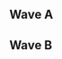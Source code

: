 {{DISPLAYTITLE:The Big House 7: ''Melee'' Doubles Pools}}{{SetGame|melee}}
{{TBH7 Melee Tabs|This=5}}
==Wave A==
{{Box|start|padding=2em}}
==={{HiddenSort|A101}}===
{{GroupTableStart |Bracket A101|width=300px}}
{{DoublesGroupTableSlot|p1=Ginger|p1flag=us|p2=Beach|p2flag=us|win_m=3|lose_m=0|place=1|bg=up|go={{advance|The Big House/7/Melee/Doubles Round 2 Pools#Winners Bracket}}}}
{{DoublesGroupTableSlot|p1=Blahguy|p1flag=us|p2=Flashburn 117|p2flag=us|win_m=3|lose_m=1|place=2|bg=stay|go={{advance|The Big House/7/Melee/Doubles Round 2 Pools#Losers Bracket}}}}
{{DoublesGroupTableSlot|p1=Third Strongest|p1flag=us|p2=🥐|p2flag=us|win_m=3|lose_m=2|place=3|bg=down}}
{{DoublesGroupTableSlot|p1=YoungMain|p1flag=us|p2=R&R|p2flag=us|win_m=3|lose_m=2|place=4|bg=down}}
{{DoublesGroupTableSlot|p1=Hawkeye|p1flag=us|p2=Popsicle|p2flag=us|win_m=3|lose_m=2|place=5|bg=down}}
{{DoublesGroupTableSlot|p1=Yung Zunga|p1flag=ca|p2=Mombacat|p2flag=ca|win_m=2|lose_m=2|place=5|bg=down}}
{{DoublesGroupTableSlot|p1=Broccoli|p1flag=us|p2=Crow|p2flag=us|win_m=1|lose_m=2|place=7|bg=down}}
{{DoublesGroupTableSlot|p1=Raalts|p1flag=us|p2=Bunk|p2flag=us|win_m=1|lose_m=2|place=7|bg=down}}
{{DoublesGroupTableSlot|p1=Awkward Coitus|p1flag=us|p2=SMLZGOOD|p2flag=us|win_m=0|lose_m=2|place=9|bg=down}}
{{DoublesGroupTableSlot|p1=Bird|p1flag=us|p2=THE LOG|p2flag=us|win_m=0|lose_m=2|place=9|bg=down}}
{{DoublesGroupTableSlot|p1=RockCrock|p1flag=us|p2=Gahtzu|p2flag=us|win_m=0|lose_m=2|place=9|bg=down}}
{{GroupTableEnd}}
{{Box|break|padding=2em}}

==={{HiddenSort|A102}}===
{{GroupTableStart |Bracket A102|width=300px}}
{{DoublesGroupTableSlot|p1=Spark|p1flag=us|p2=Rocky|p2flag=us|win_m=3|lose_m=0|place=1|bg=up|go={{advance|The Big House/7/Melee/Doubles Round 2 Pools#Winners Bracket}}}}
{{DoublesGroupTableSlot|p1=Boyd|p1flag=us|p2=Holiday|p2flag=us|win_m=3|lose_m=1|place=2|bg=stay|go={{advance|The Big House/7/Melee/Doubles Round 2 Pools#Losers Bracket}}}}
{{DoublesGroupTableSlot|p1=Electric Flux|p1flag=us|p2=Spiff|p2flag=us|win_m=3|lose_m=2|place=3|bg=down}}
{{DoublesGroupTableSlot|p1=Zam|p1flag=us|p2=Aghi|p2flag=us|win_m=3|lose_m=2|place=4|bg=down}}
{{DoublesGroupTableSlot|p1=Lyric|p1flag=us|p2=Milo|p2flag=us|win_m=2|lose_m=2|place=5|bg=down}}
{{DoublesGroupTableSlot|p1=Kaptinkillem|p1flag=us|p2=Chelly|p2flag=gb|win_m=1|lose_m=2|place=5|bg=down}}
{{DoublesGroupTableSlot|p1=Jeo|p1flag=us|p2=Monstro|p2flag=us|win_m=1|lose_m=2|place=7|bg=down}}
{{DoublesGroupTableSlot|p1=Maverick|p1flag=us|p2=YoungMike|p2flag=us|win_m=1|lose_m=2|place=7|bg=down}}
{{DoublesGroupTableSlot|p1=reedalead|p1flag=us|p2=Vitek|p2flag=us|win_m=0|lose_m=2|place=9|bg=down}}
{{DoublesGroupTableSlot|p1=Dope|p1flag=ca|p2=Morsecode762|p2flag=us|win_m=0|lose_m=2|place=9|bg=down}}
{{GroupTableEnd}}
{{Box|break|padding=2em}}

==={{HiddenSort|A103}}===
{{GroupTableStart |Bracket A103|width=300px}}
{{DoublesGroupTableSlot|p1=iBDW|p1flag=us|p2=Tai|p2flag=us|win_m=3|lose_m=0|place=1|bg=up|go={{advance|The Big House/7/Melee/Doubles Round 2 Pools#Winners Bracket}}}}
{{DoublesGroupTableSlot|p1=Shinobi|p1flag=us|p2=Bobby Frizz|p2flag=us|win_m=3|lose_m=1|place=2|bg=stay|go={{advance|The Big House/7/Melee/Doubles Round 2 Pools#Losers Bracket}}}}
{{DoublesGroupTableSlot|p1=Tuesday|p1flag=us|p2=Xest|p2flag=us|win_m=4|lose_m=2|place=3|bg=down}}
{{DoublesGroupTableSlot|p1=KishSquared|p1flag=us|p2=KishPrime|p2flag=us|win_m=2|lose_m=2|place=4|bg=down}}
{{DoublesGroupTableSlot|p1=Leonidas|p1flag=ca|p2=Elliot|p2flag=ca|win_m=2|lose_m=2|place=5|bg=down}}
{{DoublesGroupTableSlot|p1=Ferriswheel|p1flag=us|p2=Deep Fox|p2flag=us|win_m=1|lose_m=2|place=5|bg=down}}
{{DoublesGroupTableSlot|p1=CATS|p1flag=us|p2=Rspk|p2flag=us|win_m=1|lose_m=2|place=7|bg=down}}
{{DoublesGroupTableSlot|p1=Dutch|p1flag=us|p2=Mada Jr|p2flag=us|win_m=1|lose_m=2|place=7|bg=down}}
{{DoublesGroupTableSlot|p1=SALZ|p1flag=us|p2=MonkBard|p2flag=us|win_m=0|lose_m=2|place=9|bg=down}}
{{DoublesGroupTableSlot|p1=Professor Peen|p1flag=us|p2=Bettsy|p2flag=us|win_m=0|lose_m=2|place=9|bg=down}}
{{GroupTableEnd}}
{{Box|break|padding=2em}}

==={{HiddenSort|A104}}===
{{GroupTableStart |Bracket A104|width=300px}}
{{DoublesGroupTableSlot|p1=Jamrun|p1flag=ca|p2=Kage|p2flag=ca|win_m=3|lose_m=0|place=1|bg=up|go={{advance|The Big House/7/Melee/Doubles Round 2 Pools#Winners Bracket}}}}
{{DoublesGroupTableSlot|p1=Zealous5000|p1flag=us|p2=TheSWOOPER|p2flag=us|win_m=3|lose_m=1|place=2|bg=stay|go={{advance|The Big House/7/Melee/Doubles Round 2 Pools#Losers Bracket}}}}
{{DoublesGroupTableSlot|p1=Wei|p1flag=us|p2=Tiramisu|p2flag=us|win_m=3|lose_m=2|place=3|bg=down}}
{{DoublesGroupTableSlot|p1=Majersk21|p1flag=us|p2=Randy Butternubs|p2flag=us|win_m=3|lose_m=2|place=4|bg=down}}
{{DoublesGroupTableSlot|p1=J|p1flag=us|p2=Galamity Canon|p2flag=us|win_m=2|lose_m=2|place=5|bg=down}}
{{DoublesGroupTableSlot|p1=BOR|p1flag=ca|p2=Mingee|p2flag=us|win_m=1|lose_m=2|place=5|bg=down}}
{{DoublesGroupTableSlot|p1=Krampusklaus|p1flag=us|p2=mejonat|p2flag=us|win_m=1|lose_m=2|place=7|bg=down}}
{{DoublesGroupTableSlot|p1=Bair|p1flag=us|p2=Peredido|p2flag=us|win_m=1|lose_m=2|place=7|bg=down}}
{{DoublesGroupTableSlot|p1=Wigwam|p1flag=us|p2=BigBird|p2flag=us|win_m=0|lose_m=2|place=9|bg=down}}
{{DoublesGroupTableSlot|p1=SlickNick|p1flag=us|p2=Cartoffel|p2flag=us|win_m=0|lose_m=2|place=9|bg=down}}
{{GroupTableEnd}}
{{Box|break|padding=2em}}

==={{HiddenSort|A105}}===
{{GroupTableStart |Bracket A105|width=300px}}
{{DoublesGroupTableSlot|p1=Westballz|p1flag=us|p2=Syrox|p2flag=us|win_m=3|lose_m=0|place=1|bg=up|go={{advance|The Big House/7/Melee/Doubles Round 2 Pools#Winners Bracket}}}}
{{DoublesGroupTableSlot|p1=shabo|p1flag=us|p2=Thailer|p2flag=us|win_m=4|lose_m=1|place=2|bg=stay|go={{advance|The Big House/7/Melee/Doubles Round 2 Pools#Losers Bracket}}}}
{{DoublesGroupTableSlot|p1=Captain Quiggles|p1flag=ca|p2=MattDotZeb|p2flag=us|win_m=2|lose_m=2|place=3|bg=down}}
{{DoublesGroupTableSlot|p1=noodle|p1flag=us|p2=nala|p2flag=us|win_m=3|lose_m=2|place=4|bg=down}}
{{DoublesGroupTableSlot|p1=Blue Lantern|p1flag=us|p2=Taxi|p2flag=us|win_m=2|lose_m=2|place=5|bg=down}}
{{DoublesGroupTableSlot|p1=McNuggets|p1flag=us|p2=Coconut Man|p2flag=us|win_m=1|lose_m=2|place=5|bg=down}}
{{DoublesGroupTableSlot|p1=Marthus|p1flag=us|p2=Hentai Boy|p2flag=|win_m=1|lose_m=2|place=7|bg=down}}
{{DoublesGroupTableSlot|p1=dane|p1flag=us|p2=Gert|p2flag=us|win_m=1|lose_m=2|place=7|bg=down}}
{{DoublesGroupTableSlot|p1=JoeBigs|p1flag=us|p2=Luxy|p2flag=us|win_m=0|lose_m=2|place=9|bg=down}}
{{DoublesGroupTableSlot|p1=JU4N|p1flag=us|p2=Raf|p2flag=us|win_m=0|lose_m=2|place=9|bg=down}}
{{GroupTableEnd}}
{{Box|break|padding=2em}}

==={{HiddenSort|A106}}===
{{GroupTableStart |Bracket A106|width=300px}}
{{DoublesGroupTableSlot|p1=dizzkidboogie|p1flag=us|p2=Druggedfox|p2flag=us|win_m=3|lose_m=0|place=1|bg=up|go={{advance|The Big House/7/Melee/Doubles Round 2 Pools#Winners Bracket}}}}
{{DoublesGroupTableSlot|p1=Zetts|p1flag=us|p2=.Ðempt|p2flag=us|win_m=4|lose_m=1|place=2|bg=stay|go={{advance|The Big House/7/Melee/Doubles Round 2 Pools#Losers Bracket}}}}
{{DoublesGroupTableSlot|p1=Younger|p1flag=us|p2=Joyboy|p2flag=us|win_m=2|lose_m=2|place=3|bg=down}}
{{DoublesGroupTableSlot|p1=mote|p1flag=us|p2=Gift|p2flag=us|win_m=3|lose_m=2|place=4|bg=down}}
{{DoublesGroupTableSlot|p1=OsKo|p1flag=us|p2=cocopebblez|p2flag=us|win_m=2|lose_m=2|place=5|bg=down}}
{{DoublesGroupTableSlot|p1=Roshi|p1flag=us|p2=Doodler|p2flag=us|win_m=1|lose_m=2|place=5|bg=down}}
{{DoublesGroupTableSlot|p1=Lawngarms|p1flag=us|p2=Scuttles|p2flag=us|win_m=1|lose_m=2|place=7|bg=down}}
{{DoublesGroupTableSlot|p1=The SwordBotanist|p1flag=us|p2=ollux|p2flag=us|win_m=1|lose_m=2|place=7|bg=down}}
{{DoublesGroupTableSlot|p1=Luckstruck9|p1flag=us|p2=MoonChild|p2flag=us|win_m=0|lose_m=2|place=9|bg=down}}
{{DoublesGroupTableSlot|p1=Chardlos|p1flag=us|p2=The  Cheat|p2flag=us|win_m=0|lose_m=2|place=9|bg=down}}
{{GroupTableEnd}}
{{Box|break|padding=2em}}

==={{HiddenSort|A107}}===
{{GroupTableStart |Bracket A107|width=300px}}
{{DoublesGroupTableSlot|p1=Mojo|p1flag=us|p2=SFOP|p2flag=us|win_m=3|lose_m=0|place=1|bg=up|go={{advance|The Big House/7/Melee/Doubles Round 2 Pools#Winners Bracket}}}}
{{DoublesGroupTableSlot|p1=Harriet|p1flag=us|p2=King Momo|p2flag=us|win_m=3|lose_m=1|place=2|bg=stay|go={{advance|The Big House/7/Melee/Doubles Round 2 Pools#Losers Bracket}}}}
{{DoublesGroupTableSlot|p1=Metric|p1flag=us|p2=Overflow|p2flag=us|win_m=3|lose_m=2|place=3|bg=down}}
{{DoublesGroupTableSlot|p1=Village Mascot|p1flag=us|p2=Team Nick|p2flag=us|win_m=2|lose_m=2|place=4|bg=down}}
{{DoublesGroupTableSlot|p1=Zednelem|p1flag=us|p2=RemolinoFeroz|p2flag=us|win_m=2|lose_m=2|place=5|bg=down}}
{{DoublesGroupTableSlot|p1=Dragmire jr|p1flag=no|p2=Empale|p2flag=us|win_m=2|lose_m=2|place=5|bg=down}}
{{DoublesGroupTableSlot|p1=Middleone|p1flag=us|p2=Provable|p2flag=us|win_m=1|lose_m=2|place=7|bg=down}}
{{DoublesGroupTableSlot|p1=Starkey|p1flag=ca|p2=PlamZ|p2flag=ca|win_m=1|lose_m=2|place=7|bg=down}}
{{DoublesGroupTableSlot|p1=Pengua|p1flag=us|p2=GhostNappa|p2flag=us|win_m=0|lose_m=2|place=9|bg=down}}
{{DoublesGroupTableSlot|p1=Blond|p1flag=us|p2=Toncra|p2flag=us|win_m=0|lose_m=2|place=9|bg=down}}
{{GroupTableEnd}}
{{Box|break|padding=2em}}

==={{HiddenSort|A108}}===
{{GroupTableStart |Bracket A108|width=300px}}
{{DoublesGroupTableSlot|p1=MilkMan|p1flag=us|p2=Zain|p2flag=us|win_m=3|lose_m=0|place=1|bg=up|go={{advance|The Big House/7/Melee/Doubles Round 2 Pools#Winners Bracket}}}}
{{DoublesGroupTableSlot|p1=tm|p1flag=us|p2=MB-Smash|p2flag=us|win_m=3|lose_m=1|place=2|bg=stay|go={{advance|The Big House/7/Melee/Doubles Round 2 Pools#Losers Bracket}}}}
{{DoublesGroupTableSlot|p1=Sevan|p1flag=ca|p2=slickah|p2flag=ca|win_m=4|lose_m=2|place=3|bg=down}}
{{DoublesGroupTableSlot|p1=Porkyz|p1flag=us|p2=Slowking|p2flag=us|win_m=2|lose_m=2|place=4|bg=down}}
{{DoublesGroupTableSlot|p1=Thorne|p1flag=us|p2=OHAI|p2flag=us|win_m=2|lose_m=2|place=5|bg=down}}
{{DoublesGroupTableSlot|p1=SpaceAnimalz.com|p1flag=us|p2=Chris Best|p2flag=us|win_m=1|lose_m=2|place=5|bg=down}}
{{DoublesGroupTableSlot|p1=jakpox|p1flag=us|p2=Wattson|p2flag=|win_m=1|lose_m=2|place=7|bg=down}}
{{DoublesGroupTableSlot|p1=void|p1flag=us|p2=Lanz|p2flag=us|win_m=1|lose_m=2|place=7|bg=down}}
{{DoublesGroupTableSlot|p1=Jorbic|p1flag=us|p2=Ryan|p2flag=us|win_m=0|lose_m=2|place=9|bg=down}}
{{DoublesGroupTableSlot|p1=Wisely|p1flag=us|p2=Sunken|p2flag=us|win_m=0|lose_m=2|place=9|bg=down}}
{{GroupTableEnd}}
{{Box|break|padding=2em}}

==={{HiddenSort|A109}}===
{{GroupTableStart |Bracket A109|width=300px}}
{{DoublesGroupTableSlot|p1=Ralph|p1flag=us|p2=Darkatma|p2flag=us|win_m=3|lose_m=0|place=1|bg=up|go={{advance|The Big House/7/Melee/Doubles Round 2 Pools#Winners Bracket}}}}
{{DoublesGroupTableSlot|p1=Blendtec|p1flag=us|p2=PRZ|p2flag=us|win_m=3|lose_m=1|place=2|bg=stay|go={{advance|The Big House/7/Melee/Doubles Round 2 Pools#Losers Bracket}}}}
{{DoublesGroupTableSlot|p1=Genghis Connor|p1flag=us|p2=Hunter|p2flag=us|win_m=3|lose_m=2|place=3|bg=down}}
{{DoublesGroupTableSlot|p1=Chango|p1flag=us|p2=Dz|p2flag=us|win_m=2|lose_m=2|place=4|bg=down}}
{{DoublesGroupTableSlot|p1=Knack|p1flag=us|p2=Cablebox|p2flag=us|win_m=2|lose_m=2|place=5|bg=down}}
{{DoublesGroupTableSlot|p1=JELLO|p1flag=us|p2=Prison Mike|p2flag=us|win_m=2|lose_m=2|place=5|bg=down}}
{{DoublesGroupTableSlot|p1=Turnup_xD|p1flag=us|p2=Str8Vodka|p2flag=ca|win_m=1|lose_m=2|place=7|bg=down}}
{{DoublesGroupTableSlot|p1=Scorpiator|p1flag=us|p2=Owlnips|p2flag=us|win_m=1|lose_m=2|place=7|bg=down}}
{{DoublesGroupTableSlot|p1=loveswater|p1flag=us|p2=Jamis|p2flag=us|win_m=0|lose_m=2|place=9|bg=down}}
{{DoublesGroupTableSlot|p1=palm|p1flag=us|p2=Moomy|p2flag=us|win_m=0|lose_m=2|place=9|bg=down}}
{{GroupTableEnd}}
{{Box|break|padding=2em}}

==={{HiddenSort|A110}}===
{{GroupTableStart |Bracket A110|width=300px}}
{{DoublesGroupTableSlot|p1=Kaeon|p1flag=us|p2=KPAN|p2flag=us|win_m=3|lose_m=0|place=1|bg=up|go={{advance|The Big House/7/Melee/Doubles Round 2 Pools#Winners Bracket}}}}
{{DoublesGroupTableSlot|p1=Tirno|p1flag=us|p2=Albert|p2flag=us|win_m=3|lose_m=1|place=2|bg=stay|go={{advance|The Big House/7/Melee/Doubles Round 2 Pools#Losers Bracket}}}}
{{DoublesGroupTableSlot|p1=Ridz|p1flag=us|p2=Stuff|p2flag=us|win_m=3|lose_m=2|place=3|bg=down}}
{{DoublesGroupTableSlot|p1=Jesus|p1flag=ca|p2=Ryse|p2flag=us|win_m=2|lose_m=2|place=4|bg=down}}
{{DoublesGroupTableSlot|p1=The Captain|p1flag=us|p2=Mr_Sweet|p2flag=us|win_m=2|lose_m=2|place=5|bg=down}}
{{DoublesGroupTableSlot|p1=Dirty Mike|p1flag=us|p2=Lamb|p2flag=us|win_m=2|lose_m=2|place=5|bg=down}}
{{DoublesGroupTableSlot|p1=Bajur|p1flag=us|p2=Beegs|p2flag=us|win_m=1|lose_m=2|place=7|bg=down}}
{{DoublesGroupTableSlot|p1=Pops|p1flag=us|p2=zbet|p2flag=us|win_m=1|lose_m=2|place=7|bg=down}}
{{DoublesGroupTableSlot|p1=Shafournee|p1flag=us|p2=Saruto|p2flag=us|win_m=0|lose_m=2|place=9|bg=down}}
{{DoublesGroupTableSlot|p1=R2|p1flag=us|p2=Summers|p2flag=us|win_m=0|lose_m=2|place=9|bg=down}}
{{GroupTableEnd}}
{{Box|break|padding=2em}}

==={{HiddenSort|A111}}===
{{GroupTableStart |Bracket A111|width=300px}}
{{DoublesGroupTableSlot|p1=HomeMadeWaffles|p1flag=us|p2=Cal|p2flag=us|win_m=3|lose_m=0|place=1|bg=up|go={{advance|The Big House/7/Melee/Doubles Round 2 Pools#Winners Bracket}}}}
{{DoublesGroupTableSlot|p1=Webwipe|p1flag=ca|p2=Legend|p2flag=ca|win_m=3|lose_m=1|place=2|bg=stay|go={{advance|The Big House/7/Melee/Doubles Round 2 Pools#Losers Bracket}}}}
{{DoublesGroupTableSlot|p1=Fizz|p1flag=us|p2=Phazon|p2flag=us|win_m=4|lose_m=2|place=3|bg=down}}
{{DoublesGroupTableSlot|p1=Peanut|p1flag=us|p2=The Fury|p2flag=us|win_m=3|lose_m=2|place=4|bg=down}}
{{DoublesGroupTableSlot|p1=ADVANCED|p1flag=us|p2=Vincessant|p2flag=us|win_m=1|lose_m=2|place=5|bg=down}}
{{DoublesGroupTableSlot|p1=Liekand|p1flag=us|p2=Lemonjuices|p2flag=us|win_m=1|lose_m=2|place=5|bg=down}}
{{DoublesGroupTableSlot|p1=Deuceswild21|p1flag=us|p2=DFU|p2flag=us|win_m=2|lose_m=2|place=7|bg=down}}
{{DoublesGroupTableSlot|p1=Simon|p1flag=us|p2=Simon|p2flag=us|win_m=2|lose_m=2|place=7|bg=down}}
{{DoublesGroupTableSlot|p1=Fadversity|p1flag=us|p2=Devin07|p2flag=us|win_m=0|lose_m=2|place=9|bg=down}}
{{DoublesGroupTableSlot|p1=Philatio|p1flag=us|p2=Strix|p2flag=us|win_m=0|lose_m=2|place=9|bg=down}}
{{DoublesGroupTableSlot|p1=Jecht|p1flag=us|p2=tketle|p2flag=us|win_m=0|lose_m=2|place=9|bg=down}}
{{GroupTableEnd}}
{{Box|break|padding=2em}}

==={{HiddenSort|A112}}===
{{GroupTableStart |Bracket A112|width=300px}}
{{DoublesGroupTableSlot|p1=Captain Faceroll|p1flag=us|p2=n0ne|p2flag=ni|win_m=3|lose_m=0|place=1|bg=up|go={{advance|The Big House/7/Melee/Doubles Round 2 Pools#Winners Bracket}}}}
{{DoublesGroupTableSlot|p1=A Rookie|p1flag=us|p2=Wreck|p2flag=us|win_m=3|lose_m=1|place=2|bg=stay|go={{advance|The Big House/7/Melee/Doubles Round 2 Pools#Losers Bracket}}}}
{{DoublesGroupTableSlot|p1=Yung Bones Villain|p1flag=us|p2=Hart|p2flag=us|win_m=3|lose_m=2|place=3|bg=down}}
{{DoublesGroupTableSlot|p1=Bumsqueeze|p1flag=us|p2=Papa|p2flag=us|win_m=2|lose_m=2|place=4|bg=down}}
{{DoublesGroupTableSlot|p1=Rubica|p1flag=us|p2=SuperiorJT|p2flag=us|win_m=2|lose_m=2|place=5|bg=down}}
{{DoublesGroupTableSlot|p1=Captain Ezekiel|p1flag=us|p2=Log|p2flag=us|win_m=2|lose_m=2|place=5|bg=down}}
{{DoublesGroupTableSlot|p1=Tubby|p1flag=us|p2=Albino|p2flag=us|win_m=1|lose_m=2|place=7|bg=down}}
{{DoublesGroupTableSlot|p1=E-N|p1flag=us|p2=K-C|p2flag=us|win_m=1|lose_m=2|place=7|bg=down}}
{{DoublesGroupTableSlot|p1=Arris|p1flag=us|p2=Dr. GG|p2flag=us|win_m=0|lose_m=2|place=9|bg=down}}
{{DoublesGroupTableSlot|p1=Sarth|p1flag=us|p2=Sciffy|p2flag=us|win_m=0|lose_m=2|place=9|bg=down}}
{{GroupTableEnd}}
{{Box|break|padding=2em}}

==={{HiddenSort|A113}}===
{{GroupTableStart |Bracket A113|width=300px}}
{{DoublesGroupTableSlot|p1=Mew2King|p1flag=us|p2=Plup|p2flag=us|win_m=3|lose_m=0|place=1|bg=up|go={{advance|The Big House/7/Melee/Doubles Round 2 Pools#Winners Bracket}}}}
{{DoublesGroupTableSlot|p1=Arty|p1flag=us|p2=bonfire10|p2flag=us|win_m=4|lose_m=1|place=2|bg=stay|go={{advance|The Big House/7/Melee/Doubles Round 2 Pools#Losers Bracket}}}}
{{DoublesGroupTableSlot|p1=Hatboss|p1flag=us|p2=100 Grand|p2flag=us|win_m=3|lose_m=2|place=3|bg=down}}
{{DoublesGroupTableSlot|p1=toastyb|p1flag=us|p2=Bacon|p2flag=us|win_m=2|lose_m=2|place=4|bg=down}}
{{DoublesGroupTableSlot|p1=Fluffs|p1flag=us|p2=Tillerd|p2flag=us|win_m=3|lose_m=2|place=5|bg=down}}
{{DoublesGroupTableSlot|p1=TimKO AF|p1flag=us|p2=Beanwolf|p2flag=us|win_m=1|lose_m=2|place=5|bg=down}}
{{DoublesGroupTableSlot|p1=DUBS|p1flag=us|p2=Mr. Gingey|p2flag=us|win_m=2|lose_m=2|place=7|bg=down}}
{{DoublesGroupTableSlot|p1=JAKAT|p1flag=ca|p2=Rappsody|p2flag=ca|win_m=1|lose_m=2|place=7|bg=down}}
{{DoublesGroupTableSlot|p1=Slyben|p1flag=us|p2=CDay|p2flag=us|win_m=0|lose_m=2|place=9|bg=down}}
{{DoublesGroupTableSlot|p1=StraightUpEGG|p1flag=us|p2=Young Wiz|p2flag=us|win_m=0|lose_m=2|place=9|bg=down}}
{{DoublesGroupTableSlot|p1=Action Master|p1flag=us|p2=Shabby|p2flag=us|win_m=0|lose_m=2|place=9|bg=down}}
{{GroupTableEnd}}
{{Box|break|padding=2em}}

==={{HiddenSort|A114}}===
{{GroupTableStart |Bracket A114|width=300px}}
{{DoublesGroupTableSlot|p1=Mijo!|p1flag=us|p2=Bananas|p2flag=us|win_m=3|lose_m=0|place=1|bg=up|go={{advance|The Big House/7/Melee/Doubles Round 2 Pools#Winners Bracket}}}}
{{DoublesGroupTableSlot|p1=Violence|p1flag=us|p2=Napkins|p2flag=us|win_m=3|lose_m=1|place=2|bg=stay|go={{advance|The Big House/7/Melee/Doubles Round 2 Pools#Losers Bracket}}}}
{{DoublesGroupTableSlot|p1=2Framez|p1flag=us|p2=Sp1nda|p2flag=us|win_m=3|lose_m=2|place=3|bg=down}}
{{DoublesGroupTableSlot|p1=DoomChickens|p1flag=|p2=Wohlgey|p2flag=us|win_m=3|lose_m=2|place=4|bg=down}}
{{DoublesGroupTableSlot|p1=Diet DrThunder|p1flag=us|p2=Ocean Dan|p2flag=us|win_m=2|lose_m=2|place=5|bg=down}}
{{DoublesGroupTableSlot|p1=shoepants|p1flag=us|p2=Ish|p2flag=us|win_m=2|lose_m=2|place=5|bg=down}}
{{DoublesGroupTableSlot|p1=RedMist|p1flag=ca|p2=DiabloMablo|p2flag=ca|win_m=1|lose_m=2|place=7|bg=down}}
{{DoublesGroupTableSlot|p1=Drephen|p1flag=us|p2=Kels|p2flag=us|win_m=0|lose_m=2|place=7|bg=down}}
{{DoublesGroupTableSlot|p1=BeardBrigade|p1flag=|p2=Young Luvjoi|p2flag=|win_m=0|lose_m=2|place=9|bg=down}}
{{DoublesGroupTableSlot|p1=KayB|p1flag=|p2=Pulch|p2flag=us|win_m=0|lose_m=2|place=9|bg=down}}
{{GroupTableEnd}}
{{Box|break|padding=2em}}

==={{HiddenSort|A115}}===
{{GroupTableStart |Bracket A115|width=300px}}
{{DoublesGroupTableSlot|p1=FatGoku|p1flag=us|p2=Rustin|p2flag=us|win_m=3|lose_m=0|place=1|bg=up|go={{advance|The Big House/7/Melee/Doubles Round 2 Pools#Winners Bracket}}}}
{{DoublesGroupTableSlot|p1=Hello|p1flag=ca|p2=Coffeeblack|p2flag=ca|win_m=3|lose_m=1|place=2|bg=stay|go={{advance|The Big House/7/Melee/Doubles Round 2 Pools#Losers Bracket}}}}
{{DoublesGroupTableSlot|p1=Milhous|p1flag=us|p2=Loose|p2flag=us|win_m=3|lose_m=2|place=3|bg=down}}
{{DoublesGroupTableSlot|p1=Digital|p1flag=us|p2=Encore|p2flag=us|win_m=3|lose_m=2|place=4|bg=down}}
{{DoublesGroupTableSlot|p1=DryBones|p1flag=us|p2=MooMoo|p2flag=us|win_m=2|lose_m=2|place=5|bg=down}}
{{DoublesGroupTableSlot|p1=BigWenz|p1flag=us|p2=luigi master tae|p2flag=us|win_m=1|lose_m=2|place=5|bg=down}}
{{DoublesGroupTableSlot|p1=ossify|p1flag=us|p2=Echo|p2flag=us|win_m=1|lose_m=2|place=7|bg=down}}
{{DoublesGroupTableSlot|p1=Xodin|p1flag=us|p2=Hunter|p2flag=us|win_m=1|lose_m=2|place=7|bg=down}}
{{DoublesGroupTableSlot|p1=Kipz|p1flag=us|p2=ZAMN|p2flag=us|win_m=0|lose_m=2|place=9|bg=down}}
{{DoublesGroupTableSlot|p1=Buttercup|p1flag=us|p2=Mustard|p2flag=us|win_m=0|lose_m=2|place=9|bg=down}}
{{GroupTableEnd}}
{{Box|break|padding=2em}}

==={{HiddenSort|A116}}===
{{GroupTableStart |Bracket A116|width=300px}}
{{DoublesGroupTableSlot|p1=NEOH Carroll|p1flag=us|p2=Abate|p2flag=us|win_m=3|lose_m=0|place=1|bg=up|go={{advance|The Big House/7/Melee/Doubles Round 2 Pools#Winners Bracket}}}}
{{DoublesGroupTableSlot|p1=Miles|p1flag=us|p2=GioGio|p2flag=us|win_m=5|lose_m=1|place=2|bg=stay|go={{advance|The Big House/7/Melee/Doubles Round 2 Pools#Losers Bracket}}}}
{{DoublesGroupTableSlot|p1=GibS|p1flag=us|p2=Bobalu|p2flag=us|win_m=3|lose_m=2|place=3|bg=down}}
{{DoublesGroupTableSlot|p1=Hea7|p1flag=us|p2=Jewfro|p2flag=us|win_m=3|lose_m=2|place=4|bg=down}}
{{DoublesGroupTableSlot|p1=ShredderN64|p1flag=us|p2=The Postal Tilt|p2flag=us|win_m=1|lose_m=2|place=5|bg=down}}
{{DoublesGroupTableSlot|p1=spoopy|p1flag=ca|p2=SweetDee|p2flag=us|win_m=1|lose_m=2|place=5|bg=down}}
{{DoublesGroupTableSlot|p1=CountedBeef122|p1flag=us|p2=Kast|p2flag=us|win_m=1|lose_m=2|place=7|bg=down}}
{{DoublesGroupTableSlot|p1=Axe|p1flag=us|p2=Medz|p2flag=us|win_m=0|lose_m=2|place=7|bg=down}}
{{DoublesGroupTableSlot|p1=Bigy|p1flag=us|p2=Shaeden|p2flag=us|win_m=0|lose_m=2|place=9|bg=down}}
{{DoublesGroupTableSlot|p1=Deepz|p1flag=us|p2=Rezah|p2flag=us|win_m=0|lose_m=2|place=9|bg=down}}
{{GroupTableEnd}}
{{Box|end}}

==Wave B==
{{Box|start|padding=2em}}
==={{HiddenSort|B101}}===
{{GroupTableStart |Bracket B101|width=300px}}
{{DoublesGroupTableSlot|p1=S2J|p1flag=us|p2=Shroomed|p2flag=us|win_m=3|lose_m=0|place=1|bg=up|go={{advance|The Big House/7/Melee/Doubles Round 2 Pools#Winners Bracket}}}}
{{DoublesGroupTableSlot|p1=MoG|p1flag=us|p2=JBash|p2flag=us|win_m=4|lose_m=1|place=2|bg=stay|go={{advance|The Big House/7/Melee/Doubles Round 2 Pools#Losers Bracket}}}}
{{DoublesGroupTableSlot|p1=Sharkz|p1flag=us|p2=Gato|p2flag=us|win_m=2|lose_m=2|place=3|bg=down}}
{{DoublesGroupTableSlot|p1=Nix|p1flag=ca|p2=LXIX|p2flag=ca|win_m=2|lose_m=2|place=4|bg=down}}
{{DoublesGroupTableSlot|p1=Suidt|p1flag=us|p2=Biff$$$$|p2flag=us|win_m=3|lose_m=2|place=5|bg=down}}
{{DoublesGroupTableSlot|p1=Jingles|p1flag=us|p2=Joey|p2flag=us|win_m=2|lose_m=2|place=5|bg=down}}
{{DoublesGroupTableSlot|p1=Sonpar|p1flag=us|p2=Jonny "Gumball" Gamble|p2flag=us|win_m=1|lose_m=2|place=7|bg=down}}
{{DoublesGroupTableSlot|p1=GMAN|p1flag=us|p2=bakinshake|p2flag=us|win_m=1|lose_m=2|place=7|bg=down}}
{{DoublesGroupTableSlot|p1=Finesse|p1flag=us|p2=CPU|p2flag=|win_m=1|lose_m=2|place=9|bg=down}}
{{DoublesGroupTableSlot|p1=Slomojoe|p1flag=us|p2=APairOfSocks|p2flag=us|win_m=0|lose_m=2|place=9|bg=down}}
{{DoublesGroupTableSlot|p1=nomaD|p1flag=us|p2=Peyto|p2flag=us|win_m=0|lose_m=2|place=9|bg=down}}
{{GroupTableEnd}}
{{Box|break|padding=2em}}

==={{HiddenSort|B102}}===
{{GroupTableStart |Bracket B102|width=300px}}
{{DoublesGroupTableSlot|p1=Colbol|p1flag=us|p2=Nintendude|p2flag=us|win_m=3|lose_m=0|place=1|bg=up|go={{advance|The Big House/7/Melee/Doubles Round 2 Pools#Winners Bracket}}}}
{{DoublesGroupTableSlot|p1=Cob|p1flag=us|p2=ORLY|p2flag=us|win_m=3|lose_m=1|place=2|bg=stay|go={{advance|The Big House/7/Melee/Doubles Round 2 Pools#Losers Bracket}}}}
{{DoublesGroupTableSlot|p1=Kanye Rest|p1flag=us|p2=Eggnawg|p2flag=us|win_m=3|lose_m=2|place=3|bg=down}}
{{DoublesGroupTableSlot|p1=Syrup|p1flag=us|p2=Nightwing|p2flag=us|win_m=3|lose_m=2|place=4|bg=down}}
{{DoublesGroupTableSlot|p1=tar|p1flag=us|p2=Shellz|p2flag=us|win_m=2|lose_m=2|place=5|bg=down}}
{{DoublesGroupTableSlot|p1=Sunrisebanana|p1flag=ca|p2=Plum|p2flag=uz|win_m=1|lose_m=2|place=5|bg=down}}
{{DoublesGroupTableSlot|p1=tdude51|p1flag=us|p2=~20%|p2flag=us|win_m=1|lose_m=2|place=7|bg=down}}
{{DoublesGroupTableSlot|p1=Anasazi|p1flag=us|p2=Surfer Jesus|p2flag=us|win_m=1|lose_m=2|place=7|bg=down}}
{{DoublesGroupTableSlot|p1=Trono|p1flag=us|p2=KingCordel|p2flag=|win_m=0|lose_m=2|place=9|bg=down}}
{{DoublesGroupTableSlot|p1=Mahi|p1flag=us|p2=Zad|p2flag=us|win_m=0|lose_m=2|place=9|bg=down}}
{{GroupTableEnd}}
{{Box|break|padding=2em}}

==={{HiddenSort|B103}}===
{{GroupTableStart |Bracket B103|width=300px}}
{{DoublesGroupTableSlot|p1=Amsah|p1flag=nl|p2=Professor Pro|p2flag=gb|win_m=3|lose_m=0|place=1|bg=up|go={{advance|The Big House/7/Melee/Doubles Round 2 Pools#Winners Bracket}}}}
{{DoublesGroupTableSlot|p1=MegaChristmas|p1flag=us|p2=ARMY|p2flag=us|win_m=4|lose_m=1|place=2|bg=stay|go={{advance|The Big House/7/Melee/Doubles Round 2 Pools#Losers Bracket}}}}
{{DoublesGroupTableSlot|p1=Signd0g|p1flag=us|p2=Gemini|p2flag=us|win_m=3|lose_m=2|place=3|bg=down}}
{{DoublesGroupTableSlot|p1=emy|p1flag=us|p2=T|p2flag=us|win_m=3|lose_m=2|place=4|bg=down}}
{{DoublesGroupTableSlot|p1=surf's up. hail satan.|p1flag=us|p2=Atlas|p2flag=us|win_m=1|lose_m=2|place=5|bg=down}}
{{DoublesGroupTableSlot|p1=therealdave|p1flag=|p2=Drunksloth|p2flag=us|win_m=1|lose_m=2|place=5|bg=down}}
{{DoublesGroupTableSlot|p1=Kirin|p1flag=ca|p2=V3X|p2flag=ca|win_m=1|lose_m=2|place=7|bg=down}}
{{DoublesGroupTableSlot|p1=Egg|p1flag=us|p2=rodohk|p2flag=us|win_m=1|lose_m=2|place=7|bg=down}}
{{DoublesGroupTableSlot|p1=Harkules|p1flag=us|p2=Kaiser|p2flag=us|win_m=0|lose_m=2|place=9|bg=down}}
{{DoublesGroupTableSlot|p1=Pillars|p1flag=us|p2=DrewGod420|p2flag=us|win_m=0|lose_m=2|place=9|bg=down}}
{{GroupTableEnd}}
{{Box|break|padding=2em}}

==={{HiddenSort|B104}}===
{{GroupTableStart |Bracket B104|width=300px}}
{{DoublesGroupTableSlot|p1=Hungrybox|p1flag=us|p2=ChuDat|p2flag=us|win_m=3|lose_m=0|place=1|bg=up|go={{advance|The Big House/7/Melee/Doubles Round 2 Pools#Winners Bracket}}}}
{{DoublesGroupTableSlot|p1=Poop|p1flag=ca|p2=Platty|p2flag=ca|win_m=4|lose_m=1|place=2|bg=stay|go={{advance|The Big House/7/Melee/Doubles Round 2 Pools#Losers Bracket}}}}
{{DoublesGroupTableSlot|p1=Schythed|p1flag=us|p2=Yardo|p2flag=us|win_m=2|lose_m=2|place=3|bg=down}}
{{DoublesGroupTableSlot|p1=BigDK|p1flag=us|p2=Kezzup|p2flag=us|win_m=3|lose_m=2|place=4|bg=down}}
{{DoublesGroupTableSlot|p1=DueL|p1flag=us|p2=Game|p2flag=us|win_m=2|lose_m=2|place=5|bg=down}}
{{DoublesGroupTableSlot|p1=Shameless|p1flag=us|p2=2A4T|p2flag=us|win_m=1|lose_m=2|place=5|bg=down}}
{{DoublesGroupTableSlot|p1=Ah-T|p1flag=us|p2=Blackjack|p2flag=us|win_m=1|lose_m=2|place=7|bg=down}}
{{DoublesGroupTableSlot|p1=BHox|p1flag=us|p2=Rose|p2flag=us|win_m=1|lose_m=2|place=7|bg=down}}
{{DoublesGroupTableSlot|p1=Shum|p1flag=us|p2=DYLDOGE|p2flag=us|win_m=0|lose_m=2|place=9|bg=down}}
{{DoublesGroupTableSlot|p1=Amplas|p1flag=us|p2=indy|p2flag=us|win_m=0|lose_m=2|place=9|bg=down}}
{{GroupTableEnd}}
{{Box|break|padding=2em}}

==={{HiddenSort|B105}}===
{{GroupTableStart |Bracket B105|width=300px}}
{{DoublesGroupTableSlot|p1=Reno|p1flag=us|p2=Alan|p2flag=us|win_m=3|lose_m=0|place=1|bg=up|go={{advance|The Big House/7/Melee/Doubles Round 2 Pools#Winners Bracket}}}}
{{DoublesGroupTableSlot|p1=Rik|p1flag=us|p2=Lanceinthepants|p2flag=us|win_m=3|lose_m=1|place=2|bg=stay|go={{advance|The Big House/7/Melee/Doubles Round 2 Pools#Losers Bracket}}}}
{{DoublesGroupTableSlot|p1=Pantelones|p1flag=us|p2=ctrlaltdefeat|p2flag=us|win_m=3|lose_m=2|place=3|bg=down}}
{{DoublesGroupTableSlot|p1=Paul|p1flag=us|p2=999|p2flag=us|win_m=2|lose_m=2|place=4|bg=down}}
{{DoublesGroupTableSlot|p1=Greener|p1flag=|p2=Kale|p2flag=ca|win_m=2|lose_m=2|place=5|bg=down}}
{{DoublesGroupTableSlot|p1=Poskii|p1flag=us|p2=MF Mike|p2flag=us|win_m=2|lose_m=2|place=5|bg=down}}
{{DoublesGroupTableSlot|p1=Phalanx|p1flag=us|p2=Rucksack|p2flag=us|win_m=1|lose_m=2|place=7|bg=down}}
{{DoublesGroupTableSlot|p1=Raws|p1flag=us|p2=Doctor X|p2flag=us|win_m=1|lose_m=2|place=7|bg=down}}
{{DoublesGroupTableSlot|p1=SilentShadow|p1flag=us|p2=PoopiePete420|p2flag=us|win_m=0|lose_m=2|place=9|bg=down}}
{{DoublesGroupTableSlot|p1=Berry|p1flag=us|p2=Espurr|p2flag=us|win_m=0|lose_m=2|place=9|bg=down}}
{{GroupTableEnd}}
{{Box|break|padding=2em}}

==={{HiddenSort|B106}}===
{{GroupTableStart |Bracket B106|width=300px}}
{{DoublesGroupTableSlot|p1=Moky|p1flag=ca|p2=Fork|p2flag=ca|win_m=3|lose_m=0|place=1|bg=up|go={{advance|The Big House/7/Melee/Doubles Round 2 Pools#Winners Bracket}}}}
{{DoublesGroupTableSlot|p1=Bladewise|p1flag=us|p2=Ka-Master|p2flag=us|win_m=3|lose_m=1|place=2|bg=stay|go={{advance|The Big House/7/Melee/Doubles Round 2 Pools#Losers Bracket}}}}
{{DoublesGroupTableSlot|p1=Dirtboy|p1flag=us|p2=techboy|p2flag=us|win_m=3|lose_m=2|place=3|bg=down}}
{{DoublesGroupTableSlot|p1=ASL|p1flag=us|p2=Gary Oak|p2flag=us|win_m=2|lose_m=2|place=4|bg=down}}
{{DoublesGroupTableSlot|p1=Jon Dog|p1flag=us|p2=Bluepartyhat|p2flag=us|win_m=2|lose_m=2|place=5|bg=down}}
{{DoublesGroupTableSlot|p1=Luca$$|p1flag=us|p2=Neighbor|p2flag=us|win_m=2|lose_m=2|place=5|bg=down}}
{{DoublesGroupTableSlot|p1=Bouyer|p1flag=us|p2=Mr.R|p2flag=us|win_m=1|lose_m=2|place=7|bg=down}}
{{DoublesGroupTableSlot|p1=TheDoctorJR|p1flag=us|p2=Adrian|p2flag=us|win_m=1|lose_m=2|place=7|bg=down}}
{{DoublesGroupTableSlot|p1=Wolff|p1flag=us|p2=PlantingHouses|p2flag=us|win_m=0|lose_m=2|place=9|bg=down}}
{{DoublesGroupTableSlot|p1=peegert|p1flag=us|p2=Energeticly|p2flag=us|win_m=0|lose_m=2|place=9|bg=down}}
{{GroupTableEnd}}
{{Box|break|padding=2em}}

==={{HiddenSort|B107}}===
{{GroupTableStart |Bracket B107|width=300px}}
{{DoublesGroupTableSlot|p1=SFAT|p1flag=us|p2=PewPewU|p2flag=us|win_m=3|lose_m=0|place=1|bg=up|go={{advance|The Big House/7/Melee/Doubles Round 2 Pools#Winners Bracket}}}}
{{DoublesGroupTableSlot|p1=Neologism|p1flag=ca|p2=hat|p2flag=us|win_m=4|lose_m=1|place=2|bg=stay|go={{advance|The Big House/7/Melee/Doubles Round 2 Pools#Losers Bracket}}}}
{{DoublesGroupTableSlot|p1=Knubs.|p1flag=us|p2=Azzu|p2flag=us|win_m=2|lose_m=2|place=3|bg=down}}
{{DoublesGroupTableSlot|p1=Teaspoon|p1flag=us|p2=Profanity|p2flag=us|win_m=3|lose_m=2|place=4|bg=down}}
{{DoublesGroupTableSlot|p1=Microsoft J|p1flag=au|p2=Pretty Cool Guy|p2flag=au|win_m=2|lose_m=2|place=5|bg=down}}
{{DoublesGroupTableSlot|p1=Remix|p1flag=us|p2=Pyro|p2flag=us|win_m=1|lose_m=2|place=5|bg=down}}
{{DoublesGroupTableSlot|p1=Carnage|p1flag=us|p2=HelpMeHerbDean|p2flag=us|win_m=1|lose_m=2|place=7|bg=down}}
{{DoublesGroupTableSlot|p1=Hank|p1flag=us|p2=Vigilance|p2flag=us|win_m=1|lose_m=2|place=7|bg=down}}
{{DoublesGroupTableSlot|p1=Simian|p1flag=us|p2=Centipede|p2flag=us|win_m=0|lose_m=2|place=9|bg=down}}
{{DoublesGroupTableSlot|p1=Deku|p1flag=us|p2=Kliner|p2flag=us|win_m=0|lose_m=2|place=9|bg=down}}
{{GroupTableEnd}}
{{Box|break|padding=2em}}

==={{HiddenSort|B108}}===
{{GroupTableStart |Bracket B108|width=300px}}
{{DoublesGroupTableSlot|p1=G$|p1flag=us|p2=La Luna|p2flag=us|win_m=3|lose_m=0|place=1|bg=up|go={{advance|The Big House/7/Melee/Doubles Round 2 Pools#Winners Bracket}}}}
{{DoublesGroupTableSlot|p1=Taki|p1flag=us|p2=Sweet|p2flag=us|win_m=3|lose_m=1|place=2|bg=stay|go={{advance|The Big House/7/Melee/Doubles Round 2 Pools#Losers Bracket}}}}
{{DoublesGroupTableSlot|p1=Liquid|p1flag=ca|p2=The Crimson Chin|p2flag=ca|win_m=3|lose_m=2|place=3|bg=down}}
{{DoublesGroupTableSlot|p1=g-RACE|p1flag=us|p2=Citrus|p2flag=us|win_m=3|lose_m=2|place=4|bg=down}}
{{DoublesGroupTableSlot|p1=Cali|p1flag=us|p2=Paco|p2flag=us|win_m=2|lose_m=2|place=5|bg=down}}
{{DoublesGroupTableSlot|p1=College|p1flag=us|p2=Spaceman Steve|p2flag=us|win_m=1|lose_m=2|place=5|bg=down}}
{{DoublesGroupTableSlot|p1=Happy|p1flag=us|p2=Stone Boa|p2flag=|win_m=1|lose_m=2|place=7|bg=down}}
{{DoublesGroupTableSlot|p1=MakVG|p1flag=us|p2=Saskwach|p2flag=us|win_m=1|lose_m=2|place=7|bg=down}}
{{DoublesGroupTableSlot|p1=pregnantand16|p1flag=us|p2=Thornswaggle|p2flag=us|win_m=0|lose_m=2|place=9|bg=down}}
{{DoublesGroupTableSlot|p1=Crunch|p1flag=us|p2=Tian|p2flag=us|win_m=0|lose_m=2|place=9|bg=down}}
{{GroupTableEnd}}
{{Box|break|padding=2em}}

==={{HiddenSort|B109}}===
{{GroupTableStart |Bracket B109|width=300px}}
{{DoublesGroupTableSlot|p1=Ryan Ford|p1flag=ca|p2=Trulliam|p2flag=ca|win_m=3|lose_m=0|place=1|bg=up|go={{advance|The Big House/7/Melee/Doubles Round 2 Pools#Winners Bracket}}}}
{{DoublesGroupTableSlot|p1=vortex|p1flag=us|p2=Icy|p2flag=us|win_m=3|lose_m=1|place=2|bg=stay|go={{advance|The Big House/7/Melee/Doubles Round 2 Pools#Losers Bracket}}}}
{{DoublesGroupTableSlot|p1=Puddle|p1flag=us|p2=Peanutphobia|p2flag=us|win_m=3|lose_m=2|place=3|bg=down}}
{{DoublesGroupTableSlot|p1=Halkettraz|p1flag=us|p2=Lange|p2flag=us|win_m=3|lose_m=2|place=4|bg=down}}
{{DoublesGroupTableSlot|p1=Cory Baxter|p1flag=us|p2=DanK|p2flag=us|win_m=2|lose_m=2|place=5|bg=down}}
{{DoublesGroupTableSlot|p1=JCubez|p1flag=us|p2=Rich|p2flag=us|win_m=1|lose_m=2|place=5|bg=down}}
{{DoublesGroupTableSlot|p1=DeliciousOctorok|p1flag=us|p2=Will Pickles|p2flag=us|win_m=1|lose_m=2|place=7|bg=down}}
{{DoublesGroupTableSlot|p1=Dirty Lasagna|p1flag=us|p2=Stev|p2flag=us|win_m=1|lose_m=2|place=7|bg=down}}
{{DoublesGroupTableSlot|p1=Russy|p1flag=us|p2=Fritos|p2flag=us|win_m=0|lose_m=2|place=9|bg=down}}
{{DoublesGroupTableSlot|p1=SpoonBalloon|p1flag=us|p2=Larry Parker|p2flag=us|win_m=0|lose_m=2|place=9|bg=down}}
{{GroupTableEnd}}
{{Box|break|padding=2em}}

==={{HiddenSort|B110}}===
{{GroupTableStart |Bracket B110|width=300px}}
{{DoublesGroupTableSlot|p1=Armada|p1flag=se|p2=Android|p2flag=se|win_m=3|lose_m=0|place=1|bg=up|go={{advance|The Big House/7/Melee/Doubles Round 2 Pools#Winners Bracket}}}}
{{DoublesGroupTableSlot|p1=Figment|p1flag=us|p2=TheRealThing|p2flag=us|win_m=3|lose_m=1|place=2|bg=stay|go={{advance|The Big House/7/Melee/Doubles Round 2 Pools#Losers Bracket}}}}
{{DoublesGroupTableSlot|p1=ChefQ|p1flag=us|p2=Andymosity|p2flag=us|win_m=3|lose_m=2|place=3|bg=down}}
{{DoublesGroupTableSlot|p1=IONTheKid|p1flag=us|p2=Batista|p2flag=us|win_m=2|lose_m=2|place=4|bg=down}}
{{DoublesGroupTableSlot|p1=Thrash|p1flag=us|p2=weeaboo|p2flag=us|win_m=2|lose_m=2|place=5|bg=down}}
{{DoublesGroupTableSlot|p1=Mew2Queen|p1flag=ca|p2=Alliecat|p2flag=ca|win_m=2|lose_m=2|place=5|bg=down}}
{{DoublesGroupTableSlot|p1=Str8Trippin|p1flag=us|p2=Shanahan|p2flag=us|win_m=2|lose_m=2|place=7|bg=down}}
{{DoublesGroupTableSlot|p1=bottomfragger|p1flag=us|p2=Glove|p2flag=us|win_m=1|lose_m=2|place=7|bg=down}}
{{DoublesGroupTableSlot|p1=wonderrbread|p1flag=us|p2=Uya|p2flag=us|win_m=1|lose_m=2|place=9|bg=down}}
{{DoublesGroupTableSlot|p1=Arbeder|p1flag=us|p2=OC Mike the Franchise|p2flag=us|win_m=0|lose_m=2|place=9|bg=down}}
{{DoublesGroupTableSlot|p1=presso|p1flag=us|p2=Jed|p2flag=us|win_m=0|lose_m=2|place=9|bg=down}}
{{GroupTableEnd}}
{{Box|break|padding=2em}}

==={{HiddenSort|B111}}===
{{GroupTableStart |Bracket B111|width=300px}}
{{DoublesGroupTableSlot|p1=MacD|p1flag=us|p2=Crush|p2flag=us|win_m=3|lose_m=0|place=1|bg=up|go={{advance|The Big House/7/Melee/Doubles Round 2 Pools#Winners Bracket}}}}
{{DoublesGroupTableSlot|p1=Suzarya|p1flag=us|p2=L|p2flag=us|win_m=3|lose_m=1|place=2|bg=stay|go={{advance|The Big House/7/Melee/Doubles Round 2 Pools#Losers Bracket}}}}
{{DoublesGroupTableSlot|p1=Hungry Pigeon|p1flag=us|p2=prof|p2flag=us|win_m=3|lose_m=2|place=3|bg=down}}
{{DoublesGroupTableSlot|p1=fiftysix|p1flag=us|p2=Coastward|p2flag=ca|win_m=3|lose_m=2|place=4|bg=down}}
{{DoublesGroupTableSlot|p1=I-19|p1flag=us|p2=Kobe|p2flag=us|win_m=2|lose_m=2|place=5|bg=down}}
{{DoublesGroupTableSlot|p1=Sedimentary Rock|p1flag=ca|p2=Evman|p2flag=ca|win_m=1|lose_m=2|place=5|bg=down}}
{{DoublesGroupTableSlot|p1=Luke Wilson|p1flag=us|p2=PGH Trench Foot|p2flag=us|win_m=2|lose_m=2|place=7|bg=down}}
{{DoublesGroupTableSlot|p1=Bebz|p1flag=us|p2=MLG|p2flag=us|win_m=2|lose_m=2|place=7|bg=down}}
{{DoublesGroupTableSlot|p1=I R NUB|p1flag=us|p2=the Chef|p2flag=us|win_m=0|lose_m=2|place=9|bg=down}}
{{DoublesGroupTableSlot|p1=FunBuffet|p1flag=us|p2=Exposed|p2flag=us|win_m=0|lose_m=2|place=9|bg=down}}
{{DoublesGroupTableSlot|p1=GoonSquad|p1flag=us|p2=stif|p2flag=us|win_m=0|lose_m=2|place=9|bg=down}}
{{GroupTableEnd}}
{{Box|break|padding=2em}}

==={{HiddenSort|B112}}===
{{GroupTableStart |Bracket B112|width=300px}}
{{DoublesGroupTableSlot|p1=lloD|p1flag=us|p2=Rishi|p2flag=us|win_m=3|lose_m=0|place=1|bg=up|go={{advance|The Big House/7/Melee/Doubles Round 2 Pools#Winners Bracket}}}}
{{DoublesGroupTableSlot|p1=Kalamazhu|p1flag=us|p2=THuGz|p2flag=us|win_m=3|lose_m=1|place=2|bg=stay|go={{advance|The Big House/7/Melee/Doubles Round 2 Pools#Losers Bracket}}}}
{{DoublesGroupTableSlot|p1=bananaleaf|p1flag=us|p2=Goya Beans X|p2flag=us|win_m=3|lose_m=2|place=3|bg=down}}
{{DoublesGroupTableSlot|p1=Faust|p1flag=ca|p2=Sawrik|p2flag=ca|win_m=3|lose_m=2|place=4|bg=down}}
{{DoublesGroupTableSlot|p1=Woke Fox|p1flag=us|p2=White Lightning|p2flag=se|win_m=2|lose_m=2|place=5|bg=down}}
{{DoublesGroupTableSlot|p1=Zaps|p1flag=us|p2=MXMVT|p2flag=us|win_m=1|lose_m=2|place=5|bg=down}}
{{DoublesGroupTableSlot|p1=Jank|p1flag=us|p2=HotSauce|p2flag=us|win_m=1|lose_m=2|place=7|bg=down}}
{{DoublesGroupTableSlot|p1=Pasta|p1flag=us|p2=Dan Sam|p2flag=us|win_m=1|lose_m=2|place=7|bg=down}}
{{DoublesGroupTableSlot|p1=JWinks|p1flag=us|p2=Burlap|p2flag=us|win_m=0|lose_m=2|place=9|bg=down}}
{{DoublesGroupTableSlot|p1=Spy|p1flag=us|p2=Sirmeris|p2flag=us|win_m=0|lose_m=2|place=9|bg=down}}
{{GroupTableEnd}}
{{Box|break|padding=2em}}

==={{HiddenSort|B113}}===
{{GroupTableStart |Bracket B113|width=300px}}
{{DoublesGroupTableSlot|p1=aMSa|p1flag=jp|p2=Sanne|p2flag=jp|win_m=3|lose_m=0|place=1|bg=up|go={{advance|The Big House/7/Melee/Doubles Round 2 Pools#Winners Bracket}}}}
{{DoublesGroupTableSlot|p1=Vinodh|p1flag=us|p2=Dr. Z|p2flag=us|win_m=3|lose_m=1|place=2|bg=stay|go={{advance|The Big House/7/Melee/Doubles Round 2 Pools#Losers Bracket}}}}
{{DoublesGroupTableSlot|p1=destinybond|p1flag=us|p2=Eikelmann|p2flag=ru|win_m=3|lose_m=2|place=3|bg=down}}
{{DoublesGroupTableSlot|p1=GulfCoastBrian|p1flag=us|p2=Peachy Keen|p2flag=us|win_m=4|lose_m=2|place=4|bg=down}}
{{DoublesGroupTableSlot|p1=Wowzers|p1flag=us|p2=Jimmypop23|p2flag=us|win_m=2|lose_m=2|place=5|bg=down}}
{{DoublesGroupTableSlot|p1=Scidadle|p1flag=ca|p2=Slush|p2flag=ca|win_m=1|lose_m=2|place=5|bg=down}}
{{DoublesGroupTableSlot|p1=ThunderPump|p1flag=us|p2=Best Girl|p2flag=us|win_m=1|lose_m=2|place=7|bg=down}}
{{DoublesGroupTableSlot|p1=Clef|p1flag=us|p2=Compton Falcon|p2flag=us|win_m=1|lose_m=2|place=7|bg=down}}
{{DoublesGroupTableSlot|p1=DJ Red Lantern|p1flag=us|p2=el jefe|p2flag=us|win_m=1|lose_m=2|place=9|bg=down}}
{{DoublesGroupTableSlot|p1=fish|p1flag=us|p2=Jerrytt|p2flag=us|win_m=0|lose_m=2|place=9|bg=down}}
{{DoublesGroupTableSlot|p1=moo|p1flag=us|p2=radbot|p2flag=us|win_m=0|lose_m=2|place=9|bg=down}}
{{GroupTableEnd}}
{{Box|break|padding=2em}}

==={{HiddenSort|B114}}===
{{GroupTableStart |Bracket B114|width=300px}}
{{DoublesGroupTableSlot|p1=Prince Abu|p1flag=us|p2=Wizzrobe|p2flag=us|win_m=3|lose_m=0|place=1|bg=up|go={{advance|The Big House/7/Melee/Doubles Round 2 Pools#Winners Bracket}}}}
{{DoublesGroupTableSlot|p1=Iifter|p1flag=us|p2=Koala|p2flag=us|win_m=4|lose_m=1|place=2|bg=stay|go={{advance|The Big House/7/Melee/Doubles Round 2 Pools#Losers Bracket}}}}
{{DoublesGroupTableSlot|p1=Wife|p1flag=us|p2=Husband|p2flag=us|win_m=2|lose_m=2|place=3|bg=down}}
{{DoublesGroupTableSlot|p1=JKJ|p1flag=us|p2=Asylum|p2flag=us|win_m=2|lose_m=2|place=4|bg=down}}
{{DoublesGroupTableSlot|p1=SmallHandsBrian|p1flag=us|p2=Bodunga of the Pooplands|p2flag=us|win_m=2|lose_m=2|place=5|bg=down}}
{{DoublesGroupTableSlot|p1=GP|p1flag=us|p2=Brr|p2flag=us|win_m=2|lose_m=2|place=5|bg=down}}
{{DoublesGroupTableSlot|p1=Turnipowa|p1flag=us|p2=Fish$|p2flag=us|win_m=1|lose_m=2|place=7|bg=down}}
{{DoublesGroupTableSlot|p1=Ole|p1flag=us|p2=SweetieJesus|p2flag=us|win_m=1|lose_m=2|place=7|bg=down}}
{{DoublesGroupTableSlot|p1=Umma|p1flag=us|p2=Santa|p2flag=us|win_m=0|lose_m=2|place=9|bg=down}}
{{DoublesGroupTableSlot|p1=D_Lidz|p1flag=us|p2=Oven|p2flag=us|win_m=0|lose_m=2|place=9|bg=down}}
{{GroupTableEnd}}
{{Box|break|padding=2em}}

==={{HiddenSort|B115}}===
{{GroupTableStart |Bracket B115|width=300px}}
{{DoublesGroupTableSlot|p1=MikeHaze|p1flag=us|p2=Swedish Delight|p2flag=us|win_m=3|lose_m=0|place=1|bg=up|go={{advance|The Big House/7/Melee/Doubles Round 2 Pools#Winners Bracket}}}}
{{DoublesGroupTableSlot|p1=Scythe|p1flag=us|p2=Anther|p2flag=us|win_m=3|lose_m=1|place=2|bg=stay|go={{advance|The Big House/7/Melee/Doubles Round 2 Pools#Losers Bracket}}}}
{{DoublesGroupTableSlot|p1=Phrigid|p1flag=us|p2=CCM|p2flag=us|win_m=3|lose_m=2|place=3|bg=down}}
{{DoublesGroupTableSlot|p1=BiggPappa|p1flag=us|p2=Lad|p2flag=us|win_m=2|lose_m=2|place=4|bg=down}}
{{DoublesGroupTableSlot|p1=Seeze|p1flag=us|p2=Gainz|p2flag=us|win_m=3|lose_m=2|place=5|bg=down}}
{{DoublesGroupTableSlot|p1=Astro|p1flag=us|p2=Fire|p2flag=us|win_m=2|lose_m=2|place=5|bg=down}}
{{DoublesGroupTableSlot|p1=TehPinkEmoBunni|p1flag=us|p2=Nomad|p2flag=us|win_m=1|lose_m=2|place=7|bg=down}}
{{DoublesGroupTableSlot|p1=Unit|p1flag=us|p2=Fruitfly|p2flag=us|win_m=1|lose_m=2|place=7|bg=down}}
{{DoublesGroupTableSlot|p1=ahampster|p1flag=us|p2=Jobes|p2flag=us|win_m=1|lose_m=2|place=9|bg=down}}
{{DoublesGroupTableSlot|p1=Kush|p1flag=us|p2=Brum|p2flag=us|win_m=0|lose_m=2|place=9|bg=down}}
{{DoublesGroupTableSlot|p1=a Link named SlykBacc|p1flag=ca|p2=Tsuinami|p2flag=ca|win_m=0|lose_m=2|place=9|bg=down}}
{{GroupTableEnd}}
{{Box|break|padding=2em}}

==={{HiddenSort|B116}}===
{{GroupTableStart |Bracket B116|width=300px}}
{{DoublesGroupTableSlot|p1=mayb|p1flag=us|p2=HT|p2flag=us|win_m=3|lose_m=0|place=1|bg=up|go={{advance|The Big House/7/Melee/Doubles Round 2 Pools#Winners Bracket}}}}
{{DoublesGroupTableSlot|p1=Dizney|p1flag=us|p2=Flux|p2flag=us|win_m=4|lose_m=1|place=2|bg=stay|go={{advance|The Big House/7/Melee/Doubles Round 2 Pools#Losers Bracket}}}}
{{DoublesGroupTableSlot|p1=gaR|p1flag=us|p2=Imyt|p2flag=us|win_m=2|lose_m=2|place=3|bg=down}}
{{DoublesGroupTableSlot|p1=Cholo Steve|p1flag=us|p2=Necro Joe|p2flag=us|win_m=3|lose_m=2|place=4|bg=down}}
{{DoublesGroupTableSlot|p1=Danbo|p1flag=us|p2=Stringbean|p2flag=us|win_m=2|lose_m=2|place=5|bg=down}}
{{DoublesGroupTableSlot|p1=Gare|p1flag=us|p2=Daze|p2flag=us|win_m=2|lose_m=2|place=5|bg=down}}
{{DoublesGroupTableSlot|p1=Coffeemug|p1flag=us|p2=Ders|p2flag=us|win_m=1|lose_m=2|place=7|bg=down}}
{{DoublesGroupTableSlot|p1=Nightmare|p1flag=ca|p2=Mafia|p2flag=us|win_m=0|lose_m=2|place=7|bg=down}}
{{DoublesGroupTableSlot|p1=Barry Seanders|p1flag=us|p2=dripper5150|p2flag=us|win_m=0|lose_m=2|place=9|bg=down}}
{{DoublesGroupTableSlot|p1=Placebo|p1flag=us|p2=Fire|p2flag=us|win_m=0|lose_m=2|place=9|bg=down}}
{{GroupTableEnd}}
{{Box|end}}
